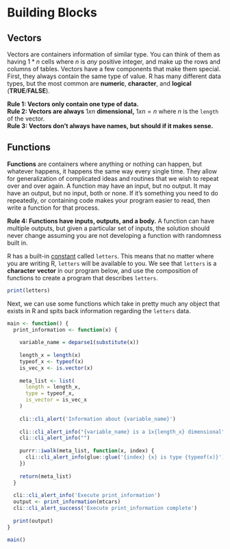 # Building Blocks {#functions}

## Vectors

Vectors are containers information of similar type. You can think of them as having $1*n$ cells where $n$ is *any* positive integer, and make up the rows and columns of tables. Vectors have a few components that make them special. First, they always contain the same type of value. R has many different data types, but the most common are **numeric**, **character**, and **logical** (**TRUE**/**FALSE**).

**Rule 1: Vectors only contain one type of data.\
Rule 2: Vectors are always** $1xn$ **dimensional,** $1xn=n$ where $n$ is the `length` of the vector. **\
Rule 3: Vectors don't always have names, but should if it makes sense.**

## Functions

**Functions** are containers where anything or nothing can happen, but whatever happens, it happens the same way every single time. They allow for generalization of complicated ideas and routines that we wish to repeat over and over again. A function may have an input, but no output. It may have an output, but no input, both or none. If it's something you need to do repeatedly, or containing code makes your program easier to read, then write a function for that process.

**Rule 4: Functions have inputs, outputs, and a body.** A function can have multiple outputs, but given a particular set of inputs, the solution should never change assuming you are not developing a function with randomness built in.

R has a built-in [constant](https://stat.ethz.ch/R-manual/R-devel/library/base/html/Constants.html) called `letters`. This means that no matter where you are writing R, `letters` will be available to you. We see that `letters` is a **character** **vector** in our program below, and use the composition of functions to create a program that describes `letters`.

```r
print(letters)
```

Next, we can use some functions which take in pretty much any object that exists in R and spits back information regarding the `letters` data.

```r
main <- function() {
  print_information <- function(x) {
    
    variable_name = deparse1(substitute(x))
    
    length_x = length(x)
    typeof_x <- typeof(x)
    is_vec_x <- is.vector(x)
    
    meta_list <- list(
      length = length_x, 
      type = typeof_x, 
      is_vector = is_vec_x
    )
    
    cli::cli_alert('Information about {variable_name}')
    
    cli::cli_alert_info("{variable_name} is a 1x{length_x} dimensional")
    cli::cli_alert_info("")
    
    purrr::iwalk(meta_list, function(x, index) {
      cli::cli_alert_info(glue::glue('{index} {x} is type {typeof(x)}'))
    })
    
    return(meta_list)
  }
  
  cli::cli_alert_info('Execute print_information')
  output <- print_information(mtcars)
  cli::cli_alert_success('Execute print_information complete')
  
  print(output)
}

main()
```

